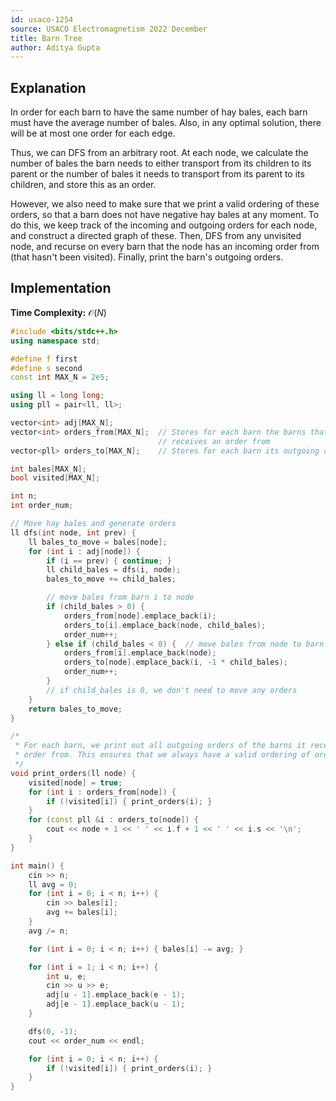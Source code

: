 ```yaml
---
id: usaco-1254
source: USACO Electromagnetism 2022 December
title: Barn Tree
author: Aditya Gupta
---
```


## Explanation

In order for each barn to have the same number of hay bales, each barn must have the average number of bales. Also, in any optimal solution, there will be at most one order for each edge.

Thus, we can DFS from an arbitrary root. At each node, we calculate the number of bales the barn needs to either transport from its children to its parent or the number of bales it needs to transport from its parent to its children, and store this as an order.

However, we also need to make sure that we print a valid ordering of these orders, so that a barn does not have negative hay bales at any moment. To do this, we keep track of the incoming and outgoing orders for each node, and construct a directed graph of these. Then, DFS from any unvisited node, and recurse on every barn that the node has an incoming order from (that hasn't been visited). Finally, print the barn's outgoing orders.

## Implementation

**Time Complexity:** $\mathcal{O}(N)$

<LanguageSection>
<CPPSection>

```cpp
#include <bits/stdc++.h>
using namespace std;

#define f first
#define s second
const int MAX_N = 2e5;

using ll = long long;
using pll = pair<ll, ll>;

vector<int> adj[MAX_N];
vector<int> orders_from[MAX_N];  // Stores for each barn the barns that it
                                 // receives an order from
vector<pll> orders_to[MAX_N];    // Stores for each barn its outgoing orders

int bales[MAX_N];
bool visited[MAX_N];

int n;
int order_num;

// Move hay bales and generate orders
ll dfs(int node, int prev) {
	ll bales_to_move = bales[node];
	for (int i : adj[node]) {
		if (i == prev) { continue; }
		ll child_bales = dfs(i, node);
		bales_to_move += child_bales;

		// move bales from barn i to node
		if (child_bales > 0) {
			orders_from[node].emplace_back(i);
			orders_to[i].emplace_back(node, child_bales);
			order_num++;
		} else if (child_bales < 0) {  // move bales from node to barn i
			orders_from[i].emplace_back(node);
			orders_to[node].emplace_back(i, -1 * child_bales);
			order_num++;
		}
		// if child_bales is 0, we don't need to move any orders
	}
	return bales_to_move;
}

/*
 * For each barn, we print out all outgoing orders of the barns it receives an
 * order from. This ensures that we always have a valid ordering of orders.
 */
void print_orders(ll node) {
	visited[node] = true;
	for (int i : orders_from[node]) {
		if (!visited[i]) { print_orders(i); }
	}
	for (const pll &i : orders_to[node]) {
		cout << node + 1 << ' ' << i.f + 1 << ' ' << i.s << '\n';
	}
}

int main() {
	cin >> n;
	ll avg = 0;
	for (int i = 0; i < n; i++) {
		cin >> bales[i];
		avg += bales[i];
	}
	avg /= n;

	for (int i = 0; i < n; i++) { bales[i] -= avg; }

	for (int i = 1; i < n; i++) {
		int u, e;
		cin >> u >> e;
		adj[u - 1].emplace_back(e - 1);
		adj[e - 1].emplace_back(u - 1);
	}

	dfs(0, -1);
	cout << order_num << endl;

	for (int i = 0; i < n; i++) {
		if (!visited[i]) { print_orders(i); }
	}
}
```

</CPPSection>
</LanguageSection>
